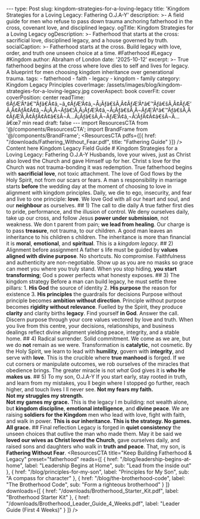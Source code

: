 --- type: Post slug: kingdom-strategies-for-a-loving-legacy title: 'Kingdom Strategies for a Loving Legacy: Fathering O.J.A-Y' description: >- A field guide for men who refuse to pass down trauma anchoring fatherhood in the cross, covenant love, and disciplined legacy. ogTitle: Kingdom Strategies for a Loving Legacy ogDescription: >- Fatherhood that starts at the cross: sacrificial love, disciplined legacy, and a house governed by truth. socialCaption: >- Fatherhood starts at the cross. Build legacy with love, order, and truth one unseen choice at a time. #Fatherhood #Legacy #Kingdom author: Abraham of London date: '2025-10-12' excerpt: >- True fatherhood begins at the cross where love dies to self and lives for legacy. A blueprint for men choosing kingdom inheritance over generational trauma. tags: - fatherhood - faith - legacy - kingdom - family category: Kingdom Legacy Principles coverImage: /assets/images/blog/kingdom-strategies-for-a-loving-legacy.jpg coverAspect: book coverFit: cover coverPosition: center readTime: 6ÃƒÆ’Ã†â€™Ãƒâ€Ã¢â‚¬â„¢ÃƒÆ’Ã¢â‚¬Å¡Ãƒâ€šÃ‚Â¢ÃƒÆ’Ã†â€™Ãƒâ€šÃ‚Â¢ÃƒÆ’Ã‚Â¢ÃƒÂ¢Ã¢â‚¬Å¡Ã‚Â¬Ãƒâ€¦Ã‚Â¡ÃƒÆ’Ã¢â‚¬Å¡Ãƒâ€šÃ‚Â¬ÃƒÆ’Ã†â€™Ãƒâ€šÃ‚Â¢ÃƒÆ’Ã‚Â¢ÃƒÂ¢Ã¢â€šÂ¬Ã…Â¡Ãƒâ€šÃ‚Â¬ÃƒÆ’Ã¢â‚¬Â¦ÃƒÂ¢Ã¢â€šÂ¬Ã…â€œ7 min read draft: false --- import ResourcesCTA from '@/components/ResourcesCTA'; import BrandFrame from '@/components/BrandFrame'; <ResourcesCTA pdfs={[{ href: "/downloads/Fathering_Without_Fear.pdf", title: "Fathering Guide" }]} /> <BrandFrame title="Legacy Tips" subtitle="Key Advice"> Content here </BrandFrame> <HeroEyebrow>Kingdom Legacy Field Guide</HeroEyebrow> # Kingdom Strategies for a Loving Legacy: Fathering O.J.A-Y <Verse cite="Ephesians 5:25"> Husbands, love your wives, just as Christ also loved the Church and gave Himself up for her. </Verse> Christ s love for the Church was not trauma-bonding it was redemption. True fatherhood begins with **sacrificial love**, not toxic attachment. The love of God flows by the Holy Spirit, not from our scars or fears. A man s responsibility in marriage starts **before** the wedding day at the moment of choosing to love in alignment with kingdom principles. <PullLine subtle> Daily, we die to ego, insecurity, and fear and live to one principle: <strong>love</strong>. </PullLine> We love God with all our heart and soul, and our **neighbour** as ourselves. <Rule /> ## 1) The call to die daily A true father first dies to pride, performance, and the illusion of control. We deny ourselves daily, take up our cross, and follow Jesus **power under submission**, not weakness. We don t parent from pain; **we lead from healing**. Our charge is to pass **treasure**, not trauma, to our children. <Verse cite="Proverbs 13:22"> A good man leaves an inheritance to his children s children. </Verse> <Note tone="key" title="Legacy lens"> The inheritance is more than financial it is <strong>moral</strong>, <strong>emotional</strong>, and <strong>spiritual</strong>. This is a <em>kingdom legacy</em>. </Note> <Rule /> ## 2) Alignment before assignment A father s life must be guided by **values aligned with divine purpose**. No shortcuts. No compromise. Faithfulness and authenticity are non-negotiable. Show up as you are no masks so grace can meet you where you truly stand. When you stop hiding, **you start transforming**; God s power perfects what honesty exposes. <Rule /> ## 3) The kingdom strategy Before a man can build legacy, he must settle three pillars: 1. **His God** the source of identity 2. **His purpose** the reason for existence 3. **His principles** the guardrails for decisions Purpose without principle becomes **ambition without direction**. Principle without purpose becomes **rigidity without relevance**. Fuelled by the Spirit, they produce **clarity** and clarity births **legacy**. <PullLine> Find yourself <strong>in God</strong>. Answer the call. Discern purpose through your core values vectored by love and truth. </PullLine> When you live from this centre, your decisions, relationships, and business dealings reflect divine alignment yielding peace, integrity, and a stable home. <Rule /> ## 4) Radical surrender. Solid commitment. We come as we are, but we do **not** remain as we were. Transformation is **catalytic**, not cosmetic. By the Holy Spirit, we learn to lead with **humility**, govern with **integrity**, and serve with **love**. This is the crucible where **true manhood** is forged. If we cut corners or manipulate outcomes, we rob ourselves of the miracles that obedience brings. The greater miracle is not *what* God gives it is **who He makes us**. <Rule /> ## 5) To my son, O.J.A-Y If you start early, stay rooted in truth, and learn from my mistakes, you ll begin where I stopped go further, reach higher, and touch lives I ll never see. <PullLine> <strong>Not my fears my faith.</strong><br /> <strong>Not my struggles my strength.</strong><br /> <strong>Not my games my grace.</strong> </PullLine> This is the legacy I m building: not wealth alone, but **kingdom discipline**, **emotional intelligence**, and **divine peace**. We are raising **soldiers for the Kingdom** men who lead with love, fight with faith, and walk in power. <PullLine subtle> <strong>This is our inheritance. This is the strategy. No games. All grace.</strong> </PullLine> <Rule /> ## Final reflection Legacy is forged in **quiet consistency** the unseen choices that outlive the man who made them. May it be said we **loved our wives as Christ loved the Church**, gave ourselves daily, and raised sons and daughters who walk in **truth and peace**. That, my son, is **Fathering Without Fear**. <ResourcesCTA title="Keep Building Fatherhood & Legacy" preset="fatherhood" reads={[ { href: "/blog/leadership-begins-at-home", label: "Leadership Begins at Home", sub: "Lead from the inside out" }, { href: "/blog/principles-for-my-son", label: "Principles for My Son", sub: "A compass for character" }, { href: "/blog/the-brotherhood-code", label: "The Brotherhood Code", sub: "Form a righteous brotherhood" } ]} downloads={[ { href: "/downloads/Brotherhood_Starter_Kit.pdf", label: "Brotherhood Starter Kit" }, { href: "/downloads/Brotherhood_Leader_Guide_4_Weeks.pdf", label: "Leader Guide (First 4 Weeks)" } ]} /> <ShareRow text="Kingdom strategies for a loving legacy fatherhood that starts at the cross and ends in generations changed." hashtags="Fatherhood,Legacy,Kingdom,Family" />

